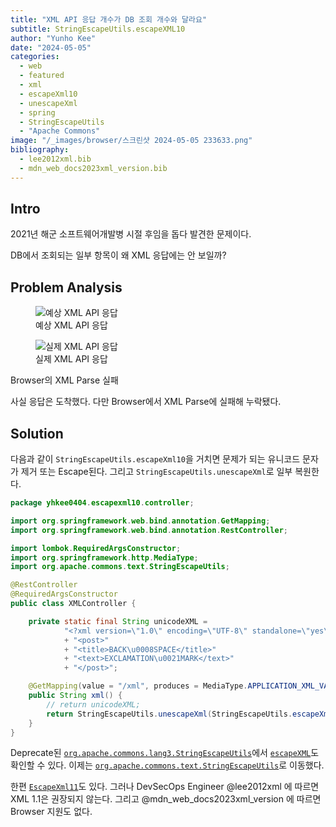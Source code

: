 ```yaml
---
title: "XML API 응답 개수가 DB 조회 개수와 달라요"
subtitle: StringEscapeUtils.escapeXML10
author: "Yunho Kee"
date: "2024-05-05"
categories:
  - web
  - featured
  - xml
  - escapeXml10
  - unescapeXml
  - spring
  - StringEscapeUtils
  - "Apache Commons"
image: "/_images/browser/스크린샷 2024-05-05 233633.png"
bibliography:
  - lee2012xml.bib
  - mdn_web_docs2023xml_version.bib
---
```


## Intro 

2021년 해군 소프트웨어개발병 시절 후임을 돕다 발견한 문제이다.

DB에서 조회되는 일부 항목이 왜 XML 응답에는 안 보일까?

## Problem Analysis

::: {#fig-escape-xml10 layout-ncol=2}
![예상 XML API 응답](/_images/browser/스크린샷 2024-05-05 233811.png){group="escape-xml10" fig-alt="A screenshot of the expected xml api response."}

![실제 XML API 응답]({{< meta image >}}){group="escape-xml10" fig-alt="A screenshot of the real xml api response."}

Browser의 XML Parse 실패
:::

사실 응답은 도착했다. 다만 Browser에서 XML Parse에 실패해 누락됐다.

## Solution

다음과 같이 `StringEscapeUtils.escapeXml10`을 거치면 문제가 되는 유니코드 문자가 제거 또는 Escape된다. 그리고 `StringEscapeUtils.unescapeXml`로 일부 복원한다. 

```java
package yhkee0404.escapexml10.controller;

import org.springframework.web.bind.annotation.GetMapping;
import org.springframework.web.bind.annotation.RestController;

import lombok.RequiredArgsConstructor;
import org.springframework.http.MediaType;
import org.apache.commons.text.StringEscapeUtils;

@RestController
@RequiredArgsConstructor
public class XMLController {

    private static final String unicodeXML = 
			"<?xml version=\"1.0\" encoding=\"UTF-8\" standalone=\"yes\"?>"
			+ "<post>"
			+ "<title>BACK\u0008SPACE</title>"
			+ "<text>EXCLAMATION\u0021MARK</text>"
			+ "</post>";

    @GetMapping(value = "/xml", produces = MediaType.APPLICATION_XML_VALUE)
    public String xml() {
        // return unicodeXML;
        return StringEscapeUtils.unescapeXml(StringEscapeUtils.escapeXml10(unicodeXML));
    }
}
```

Deprecate된 [`org.apache.commons.lang3.StringEscapeUtils`](https://commons.apache.org/proper/commons-lang/javadocs/api-release/org/apache/commons/lang3/StringEscapeUtils.html#escapeXml10-java.lang.String-)에서 [`escapeXML`](https://commons.apache.org/proper/commons-lang/javadocs/api-release/src-html/org/apache/commons/lang3/StringEscapeUtils.html#line.111)도 확인할 수 있다. 이제는 [`org.apache.commons.text.StringEscapeUtils`](https://commons.apache.org/proper/commons-text/javadocs/api-release/org/apache/commons/text/StringEscapeUtils.html#escapeXml10-java.lang.String-)로 이동했다.

한편 [`EscapeXml11`](https://commons.apache.org/proper/commons-text/javadocs/api-release/src-html/org/apache/commons/text/StringEscapeUtils.html#line.168)도 있다. 그러나 DevSecOps Engineer @lee2012xml 에 따르면 XML 1.1은 권장되지 않는다. 그리고 @mdn_web_docs2023xml_version 에 따르면 Browser 지원도 없다.